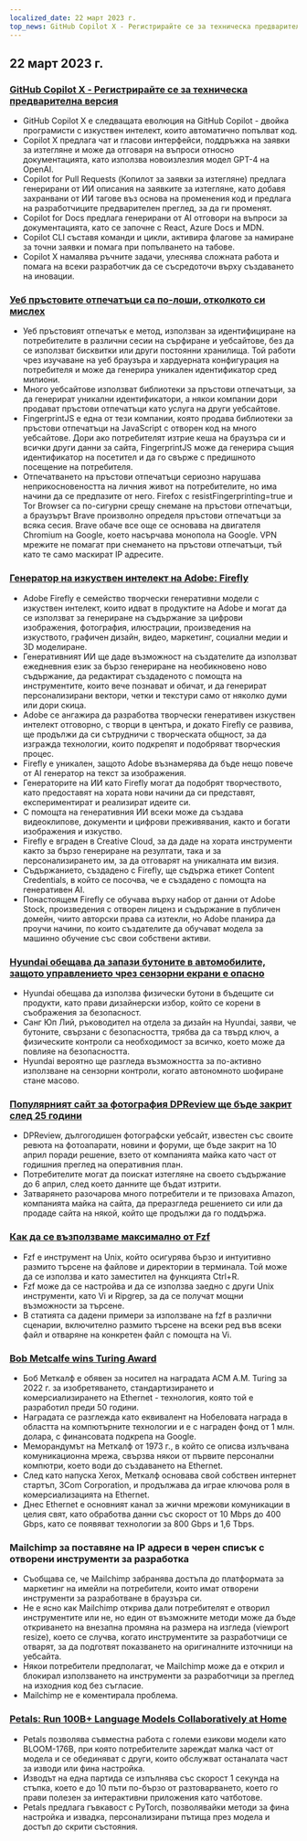 ```yaml
---
localized_date: 22 март 2023 г.
top_news: GitHub Copilot X - Регистрирайте се за техническа предварителна версия
---
```




<CallToAction />

<Steps>

## 22 март 2023 г.

### [GitHub Copilot X - Регистрирайте се за техническа предварителна версия](https://github.blog/2023-03-22-github-copilot-x-the-ai-powered-developer-experience/?ref=hackernewsgpt.com)

- GitHub Copilot X е следващата еволюция на GitHub Copilot - двойка програмисти с изкуствен интелект, които автоматично попълват код.
- Copilot X предлага чат и гласови интерфейси, поддръжка на заявки за изтегляне и може да отговаря на въпроси относно документацията, като използва новоизлезлия модел GPT-4 на OpenAI.
- Copilot for Pull Requests (Копилот за заявки за изтегляне) предлага генерирани от ИИ описания на заявките за изтегляне, като добавя захранвани от ИИ тагове въз основа на променения код и предлага на разработчиците предварителен преглед, за да ги променят.
- Copilot for Docs предлага генерирани от AI отговори на въпроси за документацията, като се започне с React, Azure Docs и MDN.
- Copilot CLI съставя команди и цикли, активира флагове за намиране за точни заявки и помага при попълването на табове.
- Copilot X намалява ръчните задачи, улеснява сложната работа и помага на всеки разработчик да се съсредоточи върху създаването на иновации.

### [Уеб пръстовите отпечатъци са по-лоши, отколкото си мислех](https://www.bitestring.com/posts/2023-03-19-web-fingerprinting-is-worse-than-I-thought.html?ref=hackernewsgpt.com)

- Уеб пръстовият отпечатък е метод, използван за идентифициране на потребителите в различни сесии на сърфиране и уебсайтове, без да се използват бисквитки или други постоянни хранилища. Той работи чрез изучаване на уеб браузъра и хардуерната конфигурация на потребителя и може да генерира уникален идентификатор сред милиони.
- Много уебсайтове използват библиотеки за пръстови отпечатъци, за да генерират уникални идентификатори, а някои компании дори продават пръстови отпечатъци като услуга на други уебсайтове.
- FingerprintJS е една от тези компании, която продава библиотеки за пръстови отпечатъци на JavaScript с отворен код на много уебсайтове. Дори ако потребителят изтрие кеша на браузъра си и всички други данни за сайта, FingerprintJS може да генерира същия идентификатор на посетител и да го свърже с предишното посещение на потребителя.
- Отпечатването на пръстови отпечатъци сериозно нарушава неприкосновеността на личния живот на потребителите, но има начини да се предпазите от него. Firefox с resistFingerprinting=true и Tor Browser са по-сигурни срещу снемане на пръстови отпечатъци, а браузърът Brave произволно определя пръстови отпечатъци за всяка сесия. Brave обаче все още се основава на двигателя Chromium на Google, което насърчава монопола на Google. VPN мрежите не помагат при снемането на пръстови отпечатъци, тъй като те само маскират IP адресите.

### [Генератор на изкуствен интелект на Adobe: Firefly](https://www.adobe.com/sensei/generative-ai/firefly.html?ref=hackernewsgpt.com)

- Adobe Firefly е семейство творчески генеративни модели с изкуствен интелект, които идват в продуктите на Adobe и могат да се използват за генериране на съдържание за цифрови изображения, фотография, илюстрации, произведения на изкуството, графичен дизайн, видео, маркетинг, социални медии и 3D моделиране.
- Генеративният ИИ ще даде възможност на създателите да използват ежедневния език за бързо генериране на необикновено ново съдържание, да редактират създаденото с помощта на инструментите, които вече познават и обичат, и да генерират персонализирани вектори, четки и текстури само от няколко думи или дори скица.
- Adobe се ангажира да разработва творчески генеративен изкуствен интелект отговорно, с творци в центъра, и докато Firefly се развива, ще продължи да си сътрудничи с творческата общност, за да изгражда технологии, които подкрепят и подобряват творческия процес.
- Firefly е уникален, защото Adobe възнамерява да бъде нещо повече от AI генератор на текст за изображения.
- Генераторите на ИИ като Firefly могат да подобрят творчеството, като предоставят на хората нови начини да си представят, експериментират и реализират идеите си.
- С помощта на генеративния ИИ всеки може да създава видеоклипове, документи и цифрови преживявания, както и богати изображения и изкуство.
- Firefly е вграден в Creative Cloud, за да даде на хората инструменти както за бързо генериране на резултати, така и за персонализирането им, за да отговарят на уникалната им визия.
- Съдържанието, създадено с Firefly, ще съдържа етикет Content Credentials, в който се посочва, че е създадено с помощта на генеративен AI.
- Понастоящем Firefly се обучава върху набор от данни от Adobe Stock, произведения с отворен лиценз и съдържание в публичен домейн, чиито авторски права са изтекли, но Adobe планира да проучи начини, по които създателите да обучават модела за машинно обучение със свои собствени активи.

### [Hyundai обещава да запази бутоните в автомобилите, защото управлението чрез сензорни екрани е опасно](https://www.thedrive.com/news/hyundai-promises-to-keep-buttons-in-cars-because-touchscreen-controls-are-dangerous?ref=hackernewsgpt.com)

- Hyundai обещава да използва физически бутони в бъдещите си продукти, като прави дизайнерски избор, който се корени в съображения за безопасност.
- Санг Юп Лий, ръководител на отдела за дизайн на Hyundai, заяви, че бутоните, свързани с безопасността, трябва да са твърд ключ, а физическите контроли са необходимост за всичко, което може да повлияе на безопасността.
- Hyundai вероятно ще разгледа възможността за по-активно използване на сензорни контроли, когато автономното шофиране стане масово.

### [Популярният сайт за фотография DPReview ще бъде закрит след 25 години](https://www.dpreview.com/news/5901145460/dpreview-com-to-close?ref=hackernewsgpt.com)

- DPReview, дългогодишен фотографски уебсайт, известен със своите ревюта на фотоапарати, новини и форуми, ще бъде закрит на 10 април поради решение, взето от компанията майка като част от годишния преглед на оперативния план.
- Потребителите могат да поискат изтегляне на своето съдържание до 6 април, след което данните ще бъдат изтрити.
- Затварянето разочарова много потребители и те призоваха Amazon, компанията майка на сайта, да преразгледа решението си или да продаде сайта на някой, който ще продължи да го поддържа.

### [Как да се възползваме максимално от Fzf](https://andrew-quinn.me/fzf/?ref=hackernewsgpt.com)

- Fzf е инструмент на Unix, който осигурява бързо и интуитивно размито търсене на файлове и директории в терминала. Той може да се използва и като заместител на функцията Ctrl+R.
- Fzf може да се настройва и да се използва заедно с други Unix инструменти, като Vi и Ripgrep, за да се получат мощни възможности за търсене.
- В статията са дадени примери за използване на fzf в различни сценарии, включително размито търсене на всеки ред във всеки файл и отваряне на конкретен файл с помощта на Vi.

### [Bob Metcalfe wins Turing Award](https://amturing.acm.org/?2023=&ref=hackernewsgpt.com)

- Боб Меткалф е обявен за носител на наградата ACM A.M. Turing за 2022 г. за изобретяването, стандартизирането и комерсиализирането на Ethernet - технология, която той е разработил преди 50 години.
- Наградата се разглежда като еквивалент на Нобеловата награда в областта на компютърните технологии и е с награден фонд от 1 млн. долара, с финансовата подкрепа на Google.
- Меморандумът на Меткалф от 1973 г., в който се описва излъчвана комуникационна мрежа, свързва някои от първите персонални компютри, което води до създаването на Ethernet.
- След като напуска Xerox, Меткалф основава свой собствен интернет стартъп, 3Com Corporation, и продължава да играе ключова роля в комерсиализацията на Ethernet.
- Днес Ethernet е основният канал за жични мрежови комуникации в целия свят, като обработва данни със скорост от 10 Mbps до 400 Gbps, като се появяват технологии за 800 Gbps и 1,6 Tbps.

### Mailchimp за поставяне на IP адреси в черен списък с отворени инструменти за разработка

- Съобщава се, че Mailchimp забранява достъпа до платформата за маркетинг на имейли на потребители, които имат отворени инструменти за разработване в браузъра си.
- Не е ясно как Mailchimp открива дали потребителят е отворил инструментите или не, но един от възможните методи може да бъде откриването на внезапна промяна на размера на изгледа (viewport resize), което се случва, когато инструментите за разработчици се отварят, за да подготвят показването на оригиналните източници на уебсайта.
- Някои потребители предполагат, че Mailchimp може да е открил и блокирал използването на инструменти за разработчици за преглед на изходния код без съгласие.
- Mailchimp не е коментирала проблема.

### [Petals: Run 100B+ Language Models Collaboratively at Home](https://petals.ml/?ref=hackernewsgpt.com)

- Petals позволява съвместна работа с големи езикови модели като BLOOM-176B, при която потребителите зареждат малка част от модела и се обединяват с други, които обслужват останалата част за изводи или фина настройка.
- Изводът на една партида се изпълнява със скорост 1 секунда на стъпка, което е до 10 пъти по-бързо от разтоварването, което го прави полезен за интерактивни приложения като чатботове.
- Petals предлага гъвкавост с PyTorch, позволявайки методи за фина настройка и извадка, персонализирани пътища през модела и достъп до скрити състояния.

</Steps>

